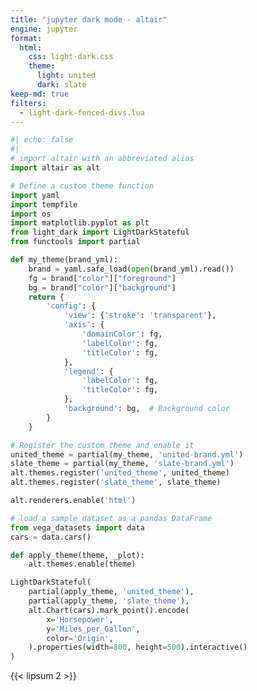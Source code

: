 ```yaml
---
title: "jupyter dark mode - altair"
engine: jupyter
format:
  html:
    css: light-dark.css
    theme:
      light: united
      dark: slate
keep-md: true
filters:
  - light-dark-fenced-divs.lua
---
```


```python
#| echo: false
#|
# import altair with an abbreviated alias
import altair as alt

# Define a custom theme function
import yaml
import tempfile
import os
import matplotlib.pyplot as plt
from light_dark import LightDarkStateful
from functools import partial

def my_theme(brand_yml):
    brand = yaml.safe_load(open(brand_yml).read())
    fg = brand["color"]["foreground"]
    bg = brand["color"]["background"]
    return {
        'config': {
            'view': {'stroke': 'transparent'},
            'axis': {
                'domainColor': fg,
                'labelColor': fg,
                'titleColor': fg,
            },
            'legend': {
                'labelColor': fg,
                'titleColor': fg,
            },
            'background': bg,  # Background color
        }
    }

# Register the custom theme and enable it
united_theme = partial(my_theme, 'united-brand.yml')
slate_theme = partial(my_theme, 'slate-brand.yml')
alt.themes.register('united_theme', united_theme)
alt.themes.register('slate_theme', slate_theme)

alt.renderers.enable('html')

# load a sample dataset as a pandas DataFrame
from vega_datasets import data
cars = data.cars()

def apply_theme(theme, _plot):
    alt.themes.enable(theme)

LightDarkStateful(
    partial(apply_theme, 'united_theme'),
    partial(apply_theme, 'slate_theme'),
    alt.Chart(cars).mark_point().encode(
        x='Horsepower',
        y='Miles_per_Gallon',
        color='Origin',
    ).properties(width=800, height=500).interactive()
)
```

{{< lipsum 2 >}}